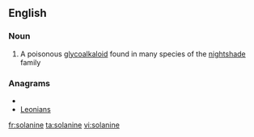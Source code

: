 ==English==

===Noun===
{{wikipedia}}
{{en-noun|-}}

#{{organic compound}} A poisonous [[glycoalkaloid]] found in many species of the [[nightshade]] family

===Anagrams===
* {{alphagram|aeilnnos}}
* [[Leonians#English|Leonians]]

[[fr:solanine]]
[[ta:solanine]]
[[vi:solanine]]